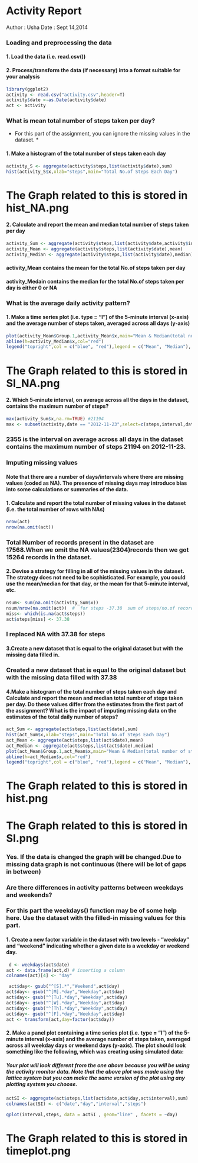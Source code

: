 # Activity Report
Author    : Usha
Date      : Sept 14,2014

### Loading and preprocessing the data
#### 1. Load the data (i.e. read.csv())

#### 2. Process/transform the data (if necessary) into a format suitable for your analysis
```r
library(ggplot2)
activity <- read.csv("activity.csv",header=T)
activity$date <-as.Date(activity$date)
act <- activity
```

### What is mean total number of steps taken per day?
* For this part of the assignment, you can ignore the missing values in the dataset. *

#### 1. Make a histogram of the total number of steps taken each day

```r
activity_S <- aggregate(activity$steps,list(activity$date),sum)
hist(activity_S$x,xlab="steps",main="Total No.of Steps Each Day")
```
# The Graph related to this is stored in hist_NA.png

#### 2. Calculate and report the mean and median total number of steps taken per day
```r
activity_Sum <- aggregate(activity$steps,list(activity$date,activity$interval),sum)
activity_Mean <- aggregate(activity$steps,list(activity$date),mean)
activity_Median <- aggregate(activity$steps,list(activity$date),median)

```


#### activity_Mean contains the mean for the total No.of steps taken per day 

#### activity_Medain contains the median for the total No.of steps taken per day is either 0 or NA

### What is the average daily activity pattern?

#### 1. Make a time series plot (i.e. type = "l") of the 5-minute interval (x-axis) and the average number of steps taken, averaged across all days (y-axis)


```r
plot(activity_Mean$Group.1,activity_Mean$x,main="Mean & Median(total number of steps taken per day)",ylab="Steps",xlab="Oct & Nov Month",col="blue",type="l")
abline(h=activity_Median$x,col="red")
legend("topright",col = c("blue", "red"),legend = c("Mean", "Median"), lty=1)
```

# The Graph related to this is stored in SI_NA.png

#### 2. Which 5-minute interval, on average across all the days in the dataset, contains the maximum number of steps?

```r
max(activity_Sum$x,na.rm=TRUE) #21194
max <- subset(activity,date == "2012-11-23",select=c(steps,interval,date))
```

### 2355 is the interval on average across all days in the dataset contains the maximum number of steps 21194 on 2012-11-23.

### Imputing missing values

#### Note that there are a number of days/intervals where there are missing values (coded as NA). The presence of missing days may introduce bias into some calculations or summaries of the data.

#### 1. Calculate and report the total number of missing values in the dataset (i.e. the total number of rows with NAs)

```r
nrow(act)
nrow(na.omit(act))
```

### Total Number of records present in the dataset are 17568.When we omit the NA values(2304)records then we got 15264 records in the dataset.

#### 2. Devise a strategy for filling in all of the missing values in the dataset. The strategy does not need to be sophisticated. For example, you could use the mean/median for that day, or the mean for that 5-minute interval, etc.

```r
nsum<- sum(na.omit(activity_Sum$x))
nsum/nrow(na.omit(act))  #  for steps -37.38  sum of steps/no.of records
miss<- which(is.na(act$steps))
act$steps[miss] <- 37.38
```

### I replaced NA with 37.38 for steps


#### 3.Create a new dataset that is equal to the original dataset but with the missing data filled in.

### Created a new dataset that is equal to the original dataset but with the missing data filled with 37.38


#### 4.Make a histogram of the total number of steps taken each day and Calculate and report the mean and median total number of steps taken per day. Do these values differ from the estimates from the first part of the assignment? What is the impact of imputing missing data on the estimates of the total daily number of steps?

```r
act_Sum <- aggregate(act$steps,list(act$date),sum)
hist(act_Sum$x,xlab="steps",main="Total No.of Steps Each Day")
act_Mean <- aggregate(act$steps,list(act$date),mean)
act_Median <- aggregate(act$steps,list(act$date),median)
plot(act_Mean$Group.1,act_Mean$x,main="Mean & Median(total number of steps taken per day)",ylab="Steps",xlab="Oct & Nov Month",col="blue",type="l")
abline(h=act_Median$x,col="red")
legend("topright",col = c("blue", "red"),legend = c("Mean", "Median"), lty=1)
```

# The Graph related to this is stored in hist.png

# The Graph related to this is stored in SI.png

### Yes. If the data is changed the graph will be changed.Due to missing data graph is not continuous (there will be lot of gaps in between)

### Are there differences in activity patterns between weekdays and weekends?
### For this part the weekdays() function may be of some help here. Use the dataset with the filled-in missing values for this part.
#### 1. Create a new factor variable in the dataset with two levels - "weekday" and "weekend" indicating whether a given date is a weekday or weekend day.
 
```r
 d <- weekdays(act$date)
act <- data.frame(act,d) # inserting a column 
colnames(act)[4] <- "day"

 act$day<- gsub("^[S].*","Weekend",act$day)
act$day<- gsub("^[M].*day","Weekday",act$day)
act$day<- gsub("^[Tu].*day","Weekday",act$day)
act$day<- gsub("^[W].*day","Weekday",act$day)
act$day<- gsub("^[Th].*day","Weekday",act$day)
act$day<- gsub("^[F].*day","Weekday",act$day)
act <- transform(act,day=factor(act$day))
```

#### 2. Make a panel plot containing a time series plot (i.e. type = "l") of the 5-minute interval (x-axis) and the average number of steps taken, averaged across all weekday days or weekend days (y-axis). The plot should look something like the following, which was creating using simulated data:
  
##### Your plot will look different from the one above because you will be using the activity monitor data. Note that the above plot was made using the lattice system but you can make the same version of the plot using any plotting system you choose.

```r
actSI <- aggregate(act$steps,list(act$date,act$day,act$interval),sum)
colnames(actSI) <- c("date","day","interval","steps")

qplot(interval,steps, data = actSI , geom="line" , facets = ~day)

```

# The Graph related to this is stored in timeplot.png
